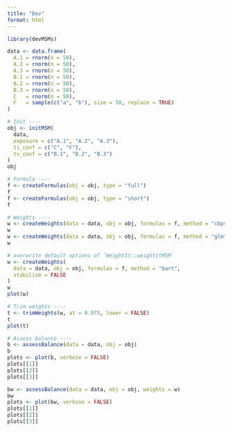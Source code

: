 ```yaml
---
title: "Dev"
format: html
---
```


```r
library(devMSMs)

data <- data.frame(
  A.1 = rnorm(n = 50),
  A.2 = rnorm(n = 50),
  A.3 = rnorm(n = 50),
  B.1 = rnorm(n = 50),
  B.2 = rnorm(n = 50),
  B.3 = rnorm(n = 50),
  C   = rnorm(n = 50),
  F   = sample(c("a", "b"), size = 50, replace = TRUE)
)

# Init ----
obj <- initMSM(
  data, 
  exposure = c("A.1", "A.2", "A.3"),
  ti_conf = c("C", "F"), 
  tv_conf = c("B.1", "B.2", "B.3")
)
obj

# Formula ----
f <- createFormulas(obj = obj, type = "full")
f
f <- createFormulas(obj = obj, type = "short")
f

# Weights ----
w <- createWeights(data = data, obj = obj, formulas = f, method = "cbps")
w
w <- createWeights(data = data, obj = obj, formulas = f, method = "glm")
w

# overwrite default options of `WeightIt::weightitMSM`
w <- createWeights(
  data = data, obj = obj, formulas = f, method = "bart", 
  stabilize = FALSE
)
w
plot(w)

# Trim weights ----
t <- trimWeights(w, at = 0.975, lower = FALSE)
t
plot(t)

# Assess balance ----
b <- assessBalance(data = data, obj = obj)
b
plots <- plot(b, verbose = FALSE)
plots[[1]]
plots[[2]]
plots[[3]]

bw <- assessBalance(data = data, obj = obj, weights = w)
bw
plots <- plot(bw, verbose = FALSE)
plots[[1]]
plots[[2]]
plots[[3]]
```
